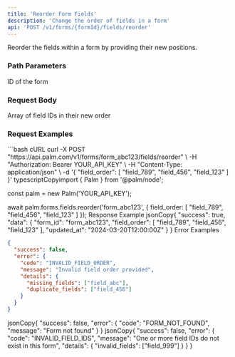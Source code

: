 ```yaml
---
title: 'Reorder Form Fields'
description: 'Change the order of fields in a form'
api: 'POST /v1/forms/{formId}/fields/reorder'
---
```


Reorder the fields within a form by providing their new positions.

### Path Parameters

<ParamField path="formId" type="string" required>
  ID of the form
</ParamField>

### Request Body

<ParamField body="field_order" type="array" required>
  Array of field IDs in their new order
</ParamField>

### Request Examples

<CodeGroup>
```bash cURL
curl -X POST "https://api.palm.com/v1/forms/form_abc123/fields/reorder" \
  -H "Authorization: Bearer YOUR_API_KEY" \
  -H "Content-Type: application/json" \
  -d '{
    "field_order": [
      "field_789",
      "field_456",
      "field_123"
    ]
  }'
typescriptCopyimport { Palm } from '@palm/node';

const palm = new Palm('YOUR_API_KEY');

await palm.forms.fields.reorder('form_abc123', {
  field_order: [
    "field_789",
    "field_456",
    "field_123"
  ]
});
</CodeGroup>
Response Example
jsonCopy{
  "success": true,
  "data": {
    "form_id": "form_abc123",
    "field_order": [
      "field_789",
      "field_456",
      "field_123"
    ],
    "updated_at": "2024-03-20T12:00:00Z"
  }
}
Error Examples
<CodeGroup>
```json 400 Bad Request
{
  "success": false,
  "error": {
    "code": "INVALID_FIELD_ORDER",
    "message": "Invalid field order provided",
    "details": {
      "missing_fields": ["field_abc"],
      "duplicate_fields": ["field_456"]
    }
  }
}
```
jsonCopy{
  "success": false,
  "error": {
    "code": "FORM_NOT_FOUND",
    "message": "Form not found"
  }
}
jsonCopy{
  "success": false,
  "error": {
    "code": "INVALID_FIELD_IDS",
    "message": "One or more field IDs do not exist in this form",
    "details": {
      "invalid_fields": ["field_999"]
    }
  }
}
</CodeGroup>
```